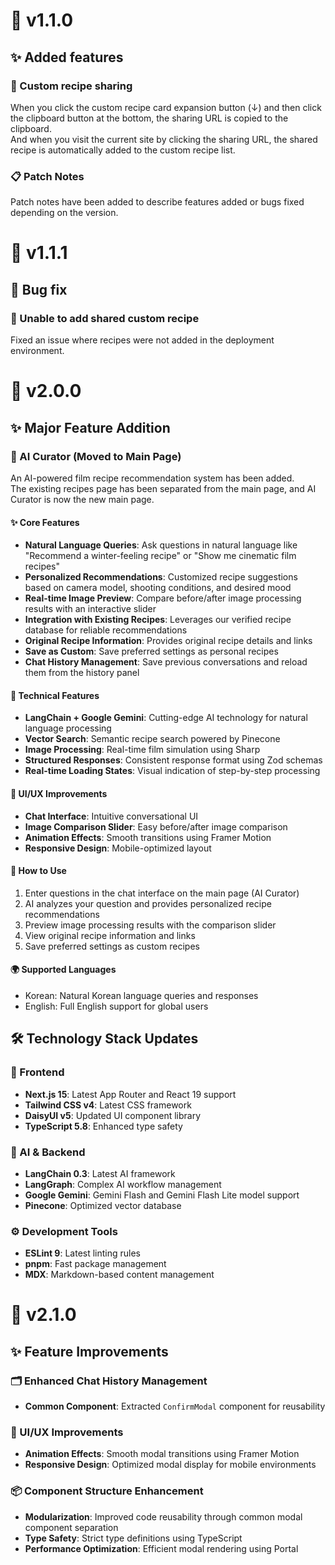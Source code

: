 # 📝 v1.1.0

## ✨ Added features

### 🔗 Custom recipe sharing
When you click the custom recipe card expansion button (↓) and then click the clipboard button at the bottom, the sharing URL is copied to the clipboard.  
And when you visit the current site by clicking the sharing URL, the shared recipe is automatically added to the custom recipe list.

### 📋 Patch Notes
Patch notes have been added to describe features added or bugs fixed depending on the version.

# 🔧 v1.1.1

## 🐛 Bug fix

### 🔗 Unable to add shared custom recipe
Fixed an issue where recipes were not added in the deployment environment.

# 🚀 v2.0.0

## ✨ Major Feature Addition

### 🤖 AI Curator (Moved to Main Page)
An AI-powered film recipe recommendation system has been added.  
The existing recipes page has been separated from the main page, and AI Curator is now the new main page.

#### ✨ Core Features
- **Natural Language Queries**: Ask questions in natural language like "Recommend a winter-feeling recipe" or "Show me cinematic film recipes"
- **Personalized Recommendations**: Customized recipe suggestions based on camera model, shooting conditions, and desired mood
- **Real-time Image Preview**: Compare before/after image processing results with an interactive slider
- **Integration with Existing Recipes**: Leverages our verified recipe database for reliable recommendations
- **Original Recipe Information**: Provides original recipe details and links
- **Save as Custom**: Save preferred settings as personal recipes
- **Chat History Management**: Save previous conversations and reload them from the history panel

#### 🔧 Technical Features
- **LangChain + Google Gemini**: Cutting-edge AI technology for natural language processing
- **Vector Search**: Semantic recipe search powered by Pinecone
- **Image Processing**: Real-time film simulation using Sharp
- **Structured Responses**: Consistent response format using Zod schemas
- **Real-time Loading States**: Visual indication of step-by-step processing

#### 🎨 UI/UX Improvements
- **Chat Interface**: Intuitive conversational UI
- **Image Comparison Slider**: Easy before/after image comparison
- **Animation Effects**: Smooth transitions using Framer Motion
- **Responsive Design**: Mobile-optimized layout

#### 📝 How to Use
1. Enter questions in the chat interface on the main page (AI Curator)
2. AI analyzes your question and provides personalized recipe recommendations
3. Preview image processing results with the comparison slider
4. View original recipe information and links
5. Save preferred settings as custom recipes

#### 🌍 Supported Languages
- Korean: Natural Korean language queries and responses
- English: Full English support for global users

## 🛠️ Technology Stack Updates

### 🎨 Frontend
- **Next.js 15**: Latest App Router and React 19 support
- **Tailwind CSS v4**: Latest CSS framework
- **DaisyUI v5**: Updated UI component library
- **TypeScript 5.8**: Enhanced type safety

### 🤖 AI & Backend
- **LangChain 0.3**: Latest AI framework
- **LangGraph**: Complex AI workflow management
- **Google Gemini**: Gemini Flash and Gemini Flash Lite model support
- **Pinecone**: Optimized vector database

### ⚙️ Development Tools
- **ESLint 9**: Latest linting rules
- **pnpm**: Fast package management
- **MDX**: Markdown-based content management

# 🔧 v2.1.0

## ✨ Feature Improvements

### 🗂️ Enhanced Chat History Management
- **Common Component**: Extracted `ConfirmModal` component for reusability

### 🎨 UI/UX Improvements
- **Animation Effects**: Smooth modal transitions using Framer Motion
- **Responsive Design**: Optimized modal display for mobile environments

### 📦 Component Structure Enhancement
- **Modularization**: Improved code reusability through common modal component separation
- **Type Safety**: Strict type definitions using TypeScript
- **Performance Optimization**: Efficient modal rendering using Portal